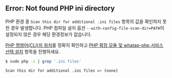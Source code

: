 ## Error: Not found PHP ini directory
<!-- .ini files -> .ini 파일의 항목? -->
<!-- Scan this dir for additional .ini files 표기 문제 -->
<!-- 내용 정리 및 수정 필요 -->

PHP 환경 중 `Scan this dir for additional .ini files` 항목의 값을 확인하지 못 한 경우 발생합니다. PHP 컴파일 설치 옵션 `--with-config-file-scan-dir=PATH`이 설정되지 않은 경우 해당 환경정보가 없습니다. 

[PHP 명령어(CLI)의 위치](#php-명령어cli-경로-확인)를 정확히 확인하고 [PHP 확장 모듈 및 whatap-php 서비스 선택 설치](#php-확장-모듈-및-whatap-php-서비스-수동-설정) 항목을 진행하세요.

<!-- PHP 명령어의(CLI) 경로를 정확히 찾고, ‘PHP 확장 모듈(PHP Extension module) 및 whata-php 서비스(Service) 수동 설정’ 항목을 진행합니다.-->

<!--
* [PHP 명령어(CLI)의 위치](#php-명령어cli-경로-확인)를 정확히 확인하세요.
* [PHP 확장 모듈 및 whatap-php 서비스 선택 설치](#php-확장-모듈-및-whatap-php-서비스-수동-설정) 항목을 진행하세요.
-->

```bash
$ sudo php -i | grep '.ini files'

Scan this dir for additional .ini files => (none)
```